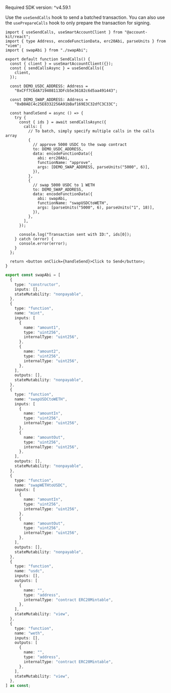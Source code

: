 <Info>Required SDK version: ^v4.59.1</Info>

Use the `useSendCalls` hook to send a batched transaction. You can also use the `usePrepareCalls` hook to only prepare the transaction for signing.

<CodeBlocks>

```tsx twoslash title="sendCalls.tsx" focus={6-9,19-41}
import { useSendCalls, useSmartAccountClient } from "@account-kit/react";
import { type Address, encodeFunctionData, erc20Abi, parseUnits } from "viem";
import { swapAbi } from "./swapAbi";

export default function SendCalls() {
  const { client } = useSmartAccountClient({});
  const { sendCallsAsync } = useSendCalls({
    client,
  });

  const DEMO_USDC_ADDRESS: Address =
    "0xCFf7C6dA719408113DFcb5e36182c6d5aa491443";

  const DEMO_SWAP_ADDRESS: Address =
    "0xB0AEC4c25E8332256A91bBaf169E3C32dfC3C33C";

  const handleSend = async () => {
    try {
      const { ids } = await sendCallsAsync({
        calls: [
          // To batch, simply specify multiple calls in the calls array
          {
            // approve 5000 USDC to the swap contract
            to: DEMO_USDC_ADDRESS,
            data: encodeFunctionData({
              abi: erc20Abi,
              functionName: "approve",
              args: [DEMO_SWAP_ADDRESS, parseUnits("5000", 6)],
            }),
          },
          {
            // swap 5000 USDC to 1 WETH
            to: DEMO_SWAP_ADDRESS,
            data: encodeFunctionData({
              abi: swapAbi,
              functionName: "swapUSDCtoWETH",
              args: [parseUnits("5000", 6), parseUnits("1", 18)],
            }),
          },
        ],
      });

      console.log("Transaction sent with ID:", ids[0]);
    } catch (error) {
      console.error(error);
    }
  };

  return <button onClick={handleSend}>Click to Send</button>;
}
```

```ts twoslash title="swapAbi.ts"
export const swapAbi = [
  {
    type: "constructor",
    inputs: [],
    stateMutability: "nonpayable",
  },
  {
    type: "function",
    name: "mint",
    inputs: [
      {
        name: "amount1",
        type: "uint256",
        internalType: "uint256",
      },
      {
        name: "amount2",
        type: "uint256",
        internalType: "uint256",
      },
    ],
    outputs: [],
    stateMutability: "nonpayable",
  },
  {
    type: "function",
    name: "swapUSDCtoWETH",
    inputs: [
      {
        name: "amountIn",
        type: "uint256",
        internalType: "uint256",
      },
      {
        name: "amountOut",
        type: "uint256",
        internalType: "uint256",
      },
    ],
    outputs: [],
    stateMutability: "nonpayable",
  },
  {
    type: "function",
    name: "swapWETHtoUSDC",
    inputs: [
      {
        name: "amountIn",
        type: "uint256",
        internalType: "uint256",
      },
      {
        name: "amountOut",
        type: "uint256",
        internalType: "uint256",
      },
    ],
    outputs: [],
    stateMutability: "nonpayable",
  },
  {
    type: "function",
    name: "usdc",
    inputs: [],
    outputs: [
      {
        name: "",
        type: "address",
        internalType: "contract ERC20Mintable",
      },
    ],
    stateMutability: "view",
  },
  {
    type: "function",
    name: "weth",
    inputs: [],
    outputs: [
      {
        name: "",
        type: "address",
        internalType: "contract ERC20Mintable",
      },
    ],
    stateMutability: "view",
  },
] as const;
```

</CodeBlocks>
